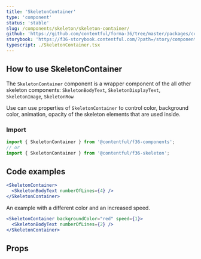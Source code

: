 ```yaml
---
title: 'SkeletonContainer'
type: 'component'
status: 'stable'
slug: /components/skeleton/skeleton-container/
github: 'https://github.com/contentful/forma-36/tree/master/packages/components/skeleton'
storybook: 'https://f36-storybook.contentful.com/?path=/story/components-skeleton-container--default'
typescript: ./SkeletonContainer.tsx
---
```


## How to use SkeletonContainer

The `SkeletonContainer` component is a wrapper component of the all other skeleton components: `SkeletonBodyText`, `SkeletonDisplayText`, `SkeletonImage`, `SkeletonRow`

Use can use properties of `SkeletonContainer` to control color, background color, animation, opacity of the skeleton elements that are used inside.

### Import

```js static=true
import { SkeletonContainer } from '@contentful/f36-components';
// or
import { SkeletonContainer } from '@contentful/f36-skeleton';
```

## Code examples

```jsx
<SkeletonContainer>
  <SkeletonBodyText numberOfLines={4} />
</SkeletonContainer>
```

An example with a different color and an increased speed.

```jsx
<SkeletonContainer backgroundColor="red" speed={1}>
  <SkeletonBodyText numberOfLines={2} />
</SkeletonContainer>
```

## Props


<Props of="SkeletonContainer" />
